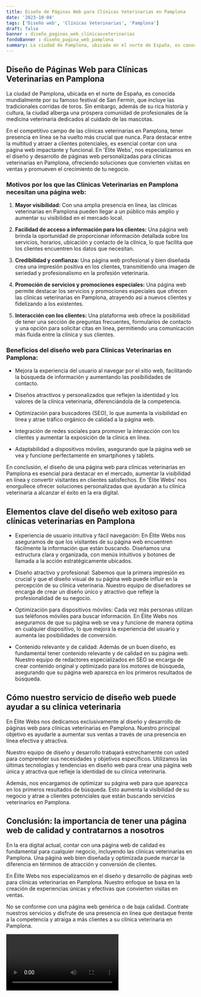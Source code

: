```yaml
---
title: Diseño de Páginas Web para Clínicas Veterinarias en Pamplona
date: '2023-10-04'
tags: ['Diseño web', 'Clínicas Veterinarias', 'Pamplona']
draft: false
banner : diseño_paginas_web_clínicasveterinarias
fondoBanner : diseño_pagina_web_pamplona
summary: La ciudad de Pamplona, ubicada en el norte de España, es conocida mundialmente por su famoso festival de San Fermín, que incluye las tradicionales corridas de toros. Sin embargo, además de su rica historia y cultura, la ciudad alberga una próspera comunidad de profesionales de la medicina veterinaria dedicados al cuidado de las mascotas.
---
```


## Diseño de Páginas Web para Clínicas Veterinarias en Pamplona

La ciudad de Pamplona, ubicada en el norte de España, es conocida mundialmente por su famoso festival de San Fermín, que incluye las tradicionales corridas de toros. Sin embargo, además de su rica historia y cultura, la ciudad alberga una próspera comunidad de profesionales de la medicina veterinaria dedicados al cuidado de las mascotas.

En el competitivo campo de las clínicas veterinarias en Pamplona, tener presencia en línea se ha vuelto más crucial que nunca. Para destacar entre la multitud y atraer a clientes potenciales, es esencial contar con una página web impactante y funcional. En 'Élite Webs', nos especializamos en el diseño y desarrollo de páginas web personalizadas para clínicas veterinarias en Pamplona, ofreciendo soluciones que convierten visitas en ventas y promueven el crecimiento de tu negocio.

### Motivos por los que las Clínicas Veterinarias en Pamplona necesitan una página web:

1. **Mayor visibilidad:** Con una amplia presencia en línea, las clínicas veterinarias en Pamplona pueden llegar a un público más amplio y aumentar su visibilidad en el mercado local.

2. **Facilidad de acceso a información para los clientes:** Una página web brinda la oportunidad de proporcionar información detallada sobre los servicios, horarios, ubicación y contacto de la clínica, lo que facilita que los clientes encuentren los datos que necesitan.

3. **Credibilidad y confianza:** Una página web profesional y bien diseñada crea una impresión positiva en los clientes, transmitiendo una imagen de seriedad y profesionalismo en la profesión veterinaria.

4. **Promoción de servicios y promociones especiales:** Una página web permite destacar los servicios y promociones especiales que ofrecen las clínicas veterinarias en Pamplona, atrayendo así a nuevos clientes y fidelizando a los existentes.

5. **Interacción con los clientes:** Una plataforma web ofrece la posibilidad de tener una sección de preguntas frecuentes, formularios de contacto y una opción para solicitar citas en línea, permitiendo una comunicación más fluida entre la clínica y sus clientes.

### Beneficios del diseño web para Clínicas Veterinarias en Pamplona:

- Mejora la experiencia del usuario al navegar por el sitio web, facilitando la búsqueda de información y aumentando las posibilidades de contacto.

- Diseños atractivos y personalizados que reflejen la identidad y los valores de la clínica veterinaria, diferenciándola de la competencia.

- Optimización para buscadores (SEO), lo que aumenta la visibilidad en línea y atrae tráfico orgánico de calidad a la página web.

- Integración de redes sociales para promover la interacción con los clientes y aumentar la exposición de la clínica en línea.

- Adaptabilidad a dispositivos móviles, asegurando que la página web se vea y funcione perfectamente en smartphones y tablets.

En conclusión, el diseño de una página web para clínicas veterinarias en Pamplona es esencial para destacar en el mercado, aumentar la visibilidad en línea y convertir visitantes en clientes satisfechos. En 'Élite Webs' nos enorgullece ofrecer soluciones personalizadas que ayudarán a tu clínica veterinaria a alcanzar el éxito en la era digital.

<GifSeo />

<Cta />

## Elementos clave del diseño web exitoso para clínicas veterinarias en Pamplona

- Experiencia de usuario intuitiva y fácil navegación: En Élite Webs nos aseguramos de que los visitantes de su página web encuentren fácilmente la información que están buscando. Diseñamos una estructura clara y organizada, con menús intuitivos y botones de llamada a la acción estratégicamente ubicados.

- Diseño atractivo y profesional: Sabemos que la primera impresión es crucial y que el diseño visual de su página web puede influir en la percepción de su clínica veterinaria. Nuestro equipo de diseñadores se encarga de crear un diseño único y atractivo que refleje la profesionalidad de su negocio.

- Optimización para dispositivos móviles: Cada vez más personas utilizan sus teléfonos móviles para buscar información. En Élite Webs nos aseguramos de que su página web se vea y funcione de manera óptima en cualquier dispositivo, lo que mejora la experiencia del usuario y aumenta las posibilidades de conversión.

- Contenido relevante y de calidad: Además de un buen diseño, es fundamental tener contenido relevante y de calidad en su página web. Nuestro equipo de redactores especializados en SEO se encarga de crear contenido original y optimizado para los motores de búsqueda, asegurando que su página web aparezca en los primeros resultados de búsqueda.

## Cómo nuestro servicio de diseño web puede ayudar a su clínica veterinaria

En Élite Webs nos dedicamos exclusivamente al diseño y desarrollo de páginas web para clínicas veterinarias en Pamplona. Nuestro principal objetivo es ayudarle a aumentar sus ventas a través de una presencia en línea efectiva y atractiva. 

Nuestro equipo de diseño y desarrollo trabajará estrechamente con usted para comprender sus necesidades y objetivos específicos. Utilizamos las últimas tecnologías y tendencias en diseño web para crear una página web única y atractiva que refleje la identidad de su clínica veterinaria.

Además, nos encargamos de optimizar su página web para que aparezca en los primeros resultados de búsqueda. Esto aumenta la visibilidad de su negocio y atrae a clientes potenciales que están buscando servicios veterinarios en Pamplona.

## Conclusión: la importancia de tener una página web de calidad y contratarnos a nosotros

En la era digital actual, contar con una página web de calidad es fundamental para cualquier negocio, incluyendo las clínicas veterinarias en Pamplona. Una página web bien diseñada y optimizada puede marcar la diferencia en términos de atracción y conversión de clientes.

En Élite Webs nos especializamos en el diseño y desarrollo de páginas web para clínicas veterinarias en Pamplona. Nuestro enfoque se basa en la creación de experiencias únicas y efectivas que convierten visitas en ventas.

No se conforme con una página web genérica o de baja calidad. Contrate nuestros servicios y disfrute de una presencia en línea que destaque frente a la competencia y atraiga a más clientes a su clínica veterinaria en Pamplona.

<Video />

<CtaBot job='Clínicas Veterinarias' city='Pamplona'/>

<Gmaps query='Pamplona+españa+maps' />